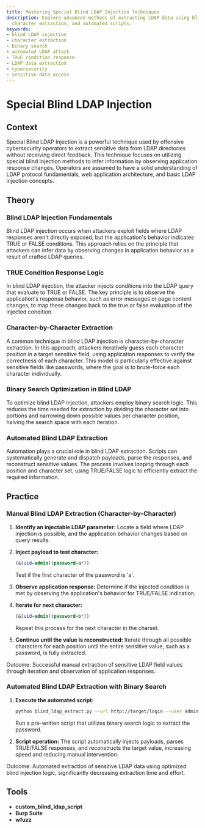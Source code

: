 ```yaml
---
title: Mastering Special Blind LDAP Injection Techniques
description: Explore advanced methods of extracting LDAP data using blind injection,
  character extraction, and automated scripts.
keywords:
- blind LDAP injection
- character extraction
- binary search
- automated LDAP attack
- TRUE condition response
- LDAP data extraction
- cybersecurity
- sensitive data access
---
```


# Special Blind LDAP Injection

## Context

Special Blind LDAP Injection is a powerful technique used by offensive cybersecurity operators to extract sensitive data from LDAP directories without receiving direct feedback. This technique focuses on utilizing special blind injection methods to infer information by observing application response changes. Operators are assumed to have a solid understanding of LDAP protocol fundamentals, web application architecture, and basic LDAP injection concepts.

## Theory

### Blind LDAP Injection Fundamentals

Blind LDAP injection occurs when attackers exploit fields where LDAP responses aren't directly exposed, but the application's behavior indicates TRUE or FALSE conditions. This approach relies on the principle that attackers can infer data by observing changes in application behavior as a result of crafted LDAP queries.

### TRUE Condition Response Logic

In blind LDAP injection, the attacker injects conditions into the LDAP query that evaluate to TRUE or FALSE. The key principle is to observe the application's response behavior, such as error messages or page content changes, to map these changes back to the true or false evaluation of the injected condition.

### Character-by-Character Extraction

A common technique in blind LDAP injection is character-by-character extraction. In this approach, attackers iteratively guess each character position in a target sensitive field, using application responses to verify the correctness of each character. This model is particularly effective against sensitive fields like passwords, where the goal is to brute-force each character individually.

### Binary Search Optimization in Blind LDAP

To optimize blind LDAP injection, attackers employ binary search logic. This reduces the time needed for extraction by dividing the character set into portions and narrowing down possible values per character position, halving the search space with each iteration.

### Automated Blind LDAP Extraction

Automation plays a crucial role in blind LDAP extraction. Scripts can systematically generate and dispatch payloads, parse the responses, and reconstruct sensitive values. The process involves looping through each position and character set, using TRUE/FALSE logic to efficiently extract the required information.

## Practice

### Manual Blind LDAP Extraction (Character-by-Character)

1. **Identify an injectable LDAP parameter:** Locate a field where LDAP injection is possible, and the application behavior changes based on query results.
   
2. **Inject payload to test character:** 
   ```sql
   (&(uid=admin)(password=a*))
   ```
   Test if the first character of the password is 'a'.
   
3. **Observe application response:** Determine if the injected condition is met by observing the application's behavior for TRUE/FALSE indication.
   
4. **Iterate for next character:**
   ```sql
   (&(uid=admin)(password=b*))
   ```
   Repeat this process for the next character in the charset.

5. **Continue until the value is reconstructed:** Iterate through all possible characters for each position until the entire sensitive value, such as a password, is fully extracted.

Outcome: Successful manual extraction of sensitive LDAP field values through iteration and observation of application responses.

### Automated Blind LDAP Extraction with Binary Search

1. **Execute the automated script:**
   ```bash
   python blind_ldap_extract.py --url http://target/login --user admin --field password --charset abcdefghijklmnopqrstuvwxyz0123456789 --maxlen 20
   ```
   Run a pre-written script that utilizes binary search logic to extract the password.
   
2. **Script operation:** The script automatically injects payloads, parses TRUE/FALSE responses, and reconstructs the target value, increasing speed and reducing manual intervention.

Outcome: Automated extraction of sensitive LDAP data using optimized blind injection logic, significantly decreasing extraction time and effort.

## Tools

- **custom_blind_ldap_script**
- **Burp Suite**
- **wfuzz**